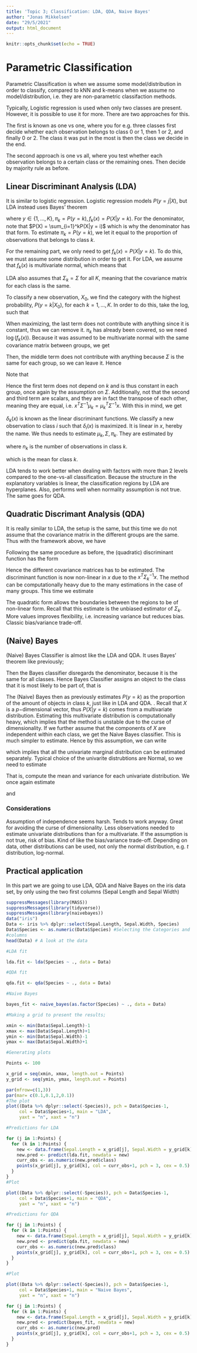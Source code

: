 ```yaml
---
title: 'Topic 3; Classification: LDA, QDA, Naive Bayes'
author: "Jonas Mikkelsen"
date: "29/5/2021"
output: html_document
---
```


```r
knitr::opts_chunk$set(echo = TRUE)
```

# Parametric Classification

Parametric Classification is when we assume some model/distribution in order to
classify, compared to kNN and k-means when we assume no model/distribution, i.e.
they are non-parametric classifaction methods. 

Typically, Logistic regression is used when only two classes are present. However,
it is possible to use it for more. There are two approaches for this. 

The first is known as one vs one, where you for e.g. three classes first decide
whether each observation belongs to class 0 or 1, then 1 or 2, and finally 0 or
2. The class it was put in the most is then the class we decide in the end. 

The second approach is one vs all, where you test whether each observation belongs
to a certain class or the remaining ones. Then decide by majority rule as before.

## Linear Discriminant Analysis (LDA)

It is similar to logistic regression. Logistic regression models $P(y=j|X)$, but
LDA instead uses Bayes' theorem

\begin{align*}
P(y=k|X) = \frac{P(y=k)P(X|y=k)}{P(X)} = \frac{\pi_k f_k(x)}{\sum_{i=1}^K\pi_if_i(x)}
\end{align*}

where $y\in\{1,\ldots, K\}, \pi_k = P(y=k),f_k(x)=P(X|y=k)$. For the denominator, 
note that $P(X) = \sum_{i=1}^kP(X|y = i)$ which is why the denominator has that 
form. To estimate $\pi_k=P(y=k)$, we let it equal to the proportion of observations
that belongs to class $k$. 

For the remaining part, we only need to get $f_k(x)=P(X|y=k)$. To do this, we must
assume some distribution in order to get it. For LDA, we assume that $f_k(x)$ is
multivariate normal, which means that 

\begin{align*}
f_k(x)=\frac{1}{(2\pi)^{p/2}|\Sigma_k|^{1/2}}\exp\left(-\frac{1}{2}(
x-\mu_k)^T\Sigma_k^{-1}(x-\mu_k)\right).
\end{align*}

LDA also assumes that $\Sigma_k=\Sigma$ for all $K$, meaning that the covariance 
matrix for each class is the same.

To classify a new observation, $X_0$, we find the category with the highest probability,
$P(y=k|X_0)$, for each $k=1,\ldots,K$. In order to do this, take the log, such that

\begin{align*}
  \log(P(y=k|X)) = \log(\pi_k) + \log(f_k(x)) - \log(\sum_{i=1}^K\pi_i f_i(x))
\end{align*}

When maximizing, the last term does not contribute with anything since it is 
constant, thus we can remove it. $\pi_k$ has already been covered, so we need
$\log(f_k(x))$. Because it was assumed to be multivariate normal with the same
covariance matrix between groups, we get 

\begin{align*}
\log(P(y=k|X)) = \log(\pi_k) - \log((2\pi)^{p/2}|\Sigma|^{1/2}) - \frac{1}{2}
(x-\mu_k)^T\Sigma^{-1}(x-\mu_k)
\end{align*}

Then, the middle term does not contribute with anything because $\Sigma$ is 
the same for each group, so we can leave it. Hence

\begin{align*}
\log(P(y=k|X)) = \log(\pi_k) - \frac{1}{2}(x-\mu_k)^T\Sigma^{-1}(x-\mu_k)
\end{align*}

Note that 

\begin{align*}
(x-\mu_k)^T\Sigma^{-1}(x-\mu_k) &= (x^T-\mu_k^T)\Sigma^{-1}(x-\mu_k)\\
&= x^T\Sigma^{-1}x-x^T\Sigma^{-1}\mu_k-\mu_k^T\Sigma^{-1}x+\mu_k^T\Sigma^{-1}\mu_k
\end{align*}

Hence the first term does not depend on $k$ and is thus constant in each group,
once again by the assumption on $\Sigma$. Additionally, not that the second and 
third term are scalars, and they are in fact the transpose of each other, meaning
they are equal, i.e. $x^T\Sigma^{-1}\mu_k = \mu_k^T\Sigma^{-1}x$. With this in 
mind, we get

\begin{align*}
\log(P(y=k|X)) = \log(\pi_k) + x^T\Sigma^{-1}\mu_k - \frac{1}{2}\mu_k^T\Sigma^{-1}
\mu_k =: \delta_k(x)
\end{align*}

$\delta_k(x)$ is known as the linear discriminant functions. We classify a new observation
to class $i$ such that $\delta_i(x)$ is maximized. It is linear in $x$, hereby
the name. We thus needs to estimate $\mu_k, \Sigma, \pi_k$. They are estimated by

\begin{align*}
\hat{\pi}_k = \frac{n_k}{n}
\end{align*}

where $n_k$ is the number of observations in class $k$. 

\begin{align*}
\hat{\mu}_k = \frac{1}{n_k}\sum_{y_i = k}x_i
\end{align*}

which is the mean for class $k$.

\begin{align*}
  \hat{\Sigma} = \frac{1}{n-K}\sum_{k=1}^K\sum_{y_i=k}(x_i-\hat{\mu}_k)(x_i-\hat{\mu}_k)^T
\end{align*}

LDA tends to work better when dealing with factors with more than 2 levels 
compared to the one-vs-all classification. Because the structure in the explanatory
variables is linear, the classification regions by LDA are hyperplanes. Also, 
performs well when normality assumption is not true. The same goes for QDA. 

## Quadratic Discrimant Analysis (QDA)

It is really similar to LDA, the setup is the same, but this time we do not assume
that the covariance matrix in the different groups are the same. Thus with the 
framework above, we have

\begin{align*}
  f_k(x)=\frac{1}{(2\pi)^{p/2}|\Sigma_k|^{1/2}}\exp\left(-\frac{1}{2}(
x-\mu_k)^T\Sigma_k^{-1}(x-\mu_k)\right), \quad k\in\{1,\ldots,K\}
\end{align*}

Following the same procedure as before, the (quadratic) discriminant function 
has the form 

\begin{align*}
\delta_k(x) = \log(\pi_k) -\frac{1}{2}x^T\Sigma_k^{-1}x + x^T\Sigma_k^{-1}\mu_k - \frac{1}{2}\mu_k^T\Sigma_k^{-1}\mu_k
\end{align*}

Hence the different covariance matrices has to be estimated. The discriminant 
function is now non-linear in $x$ due to the $x^T\Sigma_k^{-1}x$. The method
can be computationally heavy due to the many estimations in the case of many 
groups.  This time we estimate

\begin{align*}
  \Sigma_k = \frac{1}{n_k-1}\sum_{y_i=k}(x_i-\hat{\mu}_k)(x_i-\hat{\mu}_k)^T
\end{align*}

The quadratic form allows the boundaries between the regions to be of non-linear
form. Recall that this estimate is the unbiased estimator of $\Sigma_k$. More 
values improves flexibility, i.e. increasing variance but reduces bias. Classic
bias/variance trade-off. 

## (Naive) Bayes 

(Naive) Bayes Classifier is almost like the LDA and QDA. It uses Bayes' theorem
like previously;

\begin{align*}
P(y=k|X) = \frac{P(y=k)P(X|y=k)}{P(X)}
\end{align*}

Then the Bayes classifier disregards the denominator, because it is the same
for all classes. Hence Bayes Classifier assigns an object to the class that it is
most likely to be part of, that is

\begin{align*}
\hat{y} = \arg\ \underset{k}{\max}\ P(y=k)P(X|y=k)
\end{align*}

The (Naive) Bayes then as previously estimates $P(y=k)$ as the proportion of the
amount of objects in class $k$, just like in LDA and QDA. . Recall that $X$ is a $p-$dimensional vector, thus $P(X|y=k)$ comes from a multivariate distribution. 
Estimating this multivariate distribution is computationally heavy, which implies
that the method is unstable due to the curse of dimensionality. If we further assume 
that the components of $X$ are independent within each class, we get the Naive
Bayes classifier. This is much simpler to estimate. Hence by this assumption, we
can write

\begin{align*}
P(X|y=k) = \prod_{j=1}^PP(X_j|y = k)
\end{align*}

which implies that all the univariate marginal distribution can be estimated 
separately. Typical choice of the univarite distrubtions are Normal, so we need
to estimate 

\begin{align*}
X_j|(y=k) \sim N(\mu_{j,k},\sigma^2_{j,k})
\end{align*}

That is, compute the mean and variance for each univariate distribution. We once
again estimate 

\begin{align*}
\hat{\mu}_{j,k} = \frac{1}{N_k}\sum_{x_i|y_i = k}x_{j,k}
\end{align*}

and

\begin{align*}
\hat{\sigma}_{j,k}^2 = \frac{1}{N_k}\sum_{x_i|y_i = k}(x_{j,k}-\hat{\mu}_{j,k})^2
\end{align*}

### Considerations

Assumption of independence seems harsh. Tends to work anyway. Great for avoiding
the curse of dimensionality. Less observations needed to estimate univariate 
distributions than for a multivariate. If the assumption is not true, risk of bias.
Kind of like the bias/variance trade-off. Depending on data, other distributions
can be used, not only the normal distribution, e.g. $t$ distribution, log-normal.

## Practical application

In this part we are going to use LDA, QDA and Naive Bayes on the iris data set,
by only using the two first columns (Sepal Length and Sepal Width)

```r
suppressMessages(library(MASS))
suppressMessages(library(tidyverse))
suppressMessages(library(naivebayes))
data("iris") 
Data <- iris %>% dplyr::select(Sepal.Length, Sepal.Width, Species)
Data$Species <- as.numeric(Data$Species) #Selecting the Categories and the two first
#columns
head(Data) # A look at the data

#LDA fit

lda.fit <- lda(Species ~ ., data = Data)

#QDA fit

qda.fit <- qda(Species ~ ., data = Data)

#Naive Bayes

bayes_fit <- naive_bayes(as.factor(Species) ~ ., data = Data)

#Making a grid to present the results;

xmin <- min(Data$Sepal.Length)-1
xmax <- max(Data$Sepal.Length)+1
ymin <- min(Data$Sepal.Width)-1
ymax <- max(Data$Sepal.Width)+1

#Generating plots

Points <- 100

x_grid = seq(xmin, xmax, length.out = Points)
y_grid <- seq(ymin, ymax, length.out = Points)

par(mfrow=c(1,3))
par(mar= c(0.1,0.1,2,0.1))
#The plot
plot((Data %>% dplyr::select(-Species)), pch = Data$Species-1, 
     col = Data$Species+1, main = "LDA", 
     yaxt = "n", xaxt = "n")

#Predictions for LDA

for (j in 1:Points) {
  for (k in 1:Points) {
    new <- data.frame(Sepal.Length = x_grid[j], Sepal.Width = y_grid[k])
    new.pred <- predict(lda.fit, newdata = new)
    curr_obs <- as.numeric(new.pred$class)
    points(x_grid[j], y_grid[k], col = curr_obs+1, pch = 3, cex = 0.5)
  }
}
#Plot

plot((Data %>% dplyr::select(-Species)), pch = Data$Species-1, 
     col = Data$Species+1, main = "QDA", 
     yaxt = "n", xaxt = "n")

#Predictions for QDA

for (j in 1:Points) {
  for (k in 1:Points) {
    new <- data.frame(Sepal.Length = x_grid[j], Sepal.Width = y_grid[k])
    new.pred <- predict(qda.fit, newdata = new)
    curr_obs <- as.numeric(new.pred$class)
    points(x_grid[j], y_grid[k], col = curr_obs+1, pch = 3, cex = 0.5)
  }
}

#Plot

plot((Data %>% dplyr::select(-Species)), pch = Data$Species-1, 
     col = Data$Species+1, main = "Naive Bayes", 
     yaxt = "n", xaxt = "n")

for (j in 1:Points) {
  for (k in 1:Points) {
    new <- data.frame(Sepal.Length = x_grid[j], Sepal.Width = y_grid[k])
    new.pred <- predict(bayes_fit, newdata = new)
    curr_obs <- as.numeric(new.pred)
    points(x_grid[j], y_grid[k], col = curr_obs+1, pch = 3, cex = 0.5)
  }
}

```

